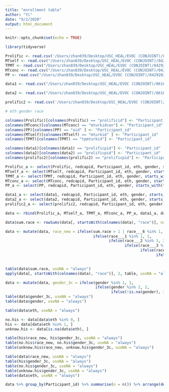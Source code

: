 ```yaml
---
title: "enrollment table"
author: "Yi"
date: "9/2/2020"
output: html_document
---
```


```r
knitr::opts_chunk$set(echo = TRUE)
```

```r
library(tidyverse)
```

```r
Prolific <- read.csv('/Users/zhan039/Desktop/USC_HEAL/EVOC (CONJOINT)/04292020/Prolific.csv', na.strings = "")
MTself <- read.csv("/Users/zhan039/Desktop/USC_HEAL/EVOC (CONJOINT)/04292020/MTself.csv", na.strings = "")
TPMT <- read.csv("/Users/zhan039/Desktop/USC_HEAL/EVOC (CONJOINT)/04292020/TPMT.csv", na.strings = "")
MTconc <- read.csv("/Users/zhan039/Desktop/USC_HEAL/EVOC (CONJOINT)/04292020/MTconc.csv", na.strings = "")
PP <- read.csv("/Users/zhan039/Desktop/USC_HEAL/EVOC (CONJOINT)/04292020/PP.csv", na.strings = "")

data1 <- read.csv("/Users/zhan039/Desktop/USC_HEAL/EVOC (CONJOINT)/06162020/Prolific3_minus.csv", na.strings = "", stringsAsFactors = F)

data2 <- read.csv("/Users/zhan039/Desktop/USC_HEAL/EVOC (CONJOINT)/06162020/Prolific3_second.csv", na.strings = "", stringsAsFactors = F)

prolific2 <- read.csv('/Users/zhan039/Desktop/USC_HEAL/EVOC (CONJOINT)/04292020/Prolific2.csv', na.strings = "", stringsAsFactors = F)
```

```r
# eth gender race
```

```r
colnames(Prolific)[colnames(Prolific) == "prolificid"] <- "Participant_id"
colnames(MTconc)[colnames(MTconc) == "mturkidcon"] <- "Participant_id"
colnames(PP)[colnames(PP) == "aid" ] <- "Participant_id"
colnames(MTself)[colnames(MTself) == "mturkid" ] <- "Participant_id"
colnames(TPMT)[colnames(TPMT) == "tpmturkid"] <- "Participant_id"

colnames(data1)[colnames(data1) == "prolificpid"] <- "Participant_id"
colnames(data2)[colnames(data2) == "prolificpid"] <- "Participant_id"
colnames(prolific2)[colnames(prolific2) == "prolificpid"] <- "Participant_id"

Prolific_a <- select(Prolific, redcapid, Participant_id, eth, gender, starts_with("race___"))
MTself_a <- select(MTself, redcapid, Participant_id, eth, gender, starts_with("race___"))
TPMT_a <- select(TPMT, redcapid, Participant_id, eth, gender, starts_with("race___"))
MTconc_a <- select(MTconc, redcapid, Participant_id, eth, gender, starts_with("race___"))
PP_a <- select(PP, redcapid, Participant_id, eth, gender, starts_with("race___"))

data1_a <- select(data1, redcapid, Participant_id, eth, gender, starts_with("race___"))
data2_a <- select(data2, redcapid, Participant_id, eth, gender, starts_with("race___"))
prolific2_a <- select(prolific2, redcapid, Participant_id, eth, gender, starts_with("race___"))

data <- rbind(Prolific_a, MTself_a, TPMT_a, MTconc_a, PP_a, data1_a, data2_a, prolific2_a)
```

```r
data$sum.race <- rowSums(data[, startsWith(colnames(data), "race")], na.rm = T)

data <- mutate(data, race_new = ifelse(sum.race > 1 | race___6 %in% 1, 6, 
                                       ifelse(race___1 %in% 1, 1, 
                                              ifelse(race___2 %in% 1, 2, 
                                                     ifelse(race___3 %in% 1, 4,
                                                            ifelse(race___4 %in% 1, 3,
                                                                   ifelse(race___5 %in% 1, 5,
                                                                                 ifelse(race___7 %in% 1, 7, NA))))))))

table(data$sum.race, useNA = "always")
apply(data[, startsWith(colnames(data), "race")], 2, table, useNA = "always")

data <- mutate(data, gender_3c = ifelse(gender %in% 1, 1, 
                                        ifelse(gender %in% 2, 2, 
                                               ifelse(!is.na(gender), 3, NA))))
table(data$gender_3c, useNA = "always")
table(data$gender, useNA = "always")
```

```r
table(data$eth, useNA = "always")

no.his <- data[data$eth %in% 0, ]
his <- data[data$eth %in% 1, ]
unknow.his <- data[is.na(data$eth), ]

table(his$race_new, his$gender_3c, useNA = "always")
table(no.his$race_new, no.his$gender_3c, useNA = "always")
table(unknow.his$race_new, unknow.his$gender_3c, useNA = "always")

table(data$race_new, useNA = "always")
table(his$gender_3c, useNA = "always")
table(no.his$gender_3c, useNA = "always")
table(unknow.his$gender_3c, useNA = "always")
table(data$eth, useNA = "always")

```

```r
data %>% group_by(Participant_id) %>% summarise(n = n()) %>% arrange(desc(n))
```

